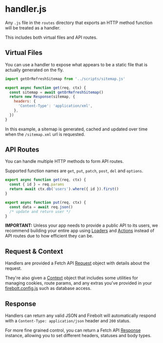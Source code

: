 <Meta
  title='Reference: [api].js'
  description='API Reference for an api route file.'
/>

# handler.js

Any `.js` file in the `routes` directory that exports an HTTP method function will be treated as a handler.

This includes both virtual files and API routes.

## Virtual Files

You can use a handler to expose what appears to be a static file that is actually generated on the fly.

```jsx title='routes/sitemap.xml.js' lineNumbers
import getOrRefreshSitemap from '../scripts/sitemap.js'

export async function get(req, ctx) {
  const sitemap = await getOrRefreshSitemap()
  return new Response(sitemap, {
    headers: {
      'Content-Type': 'application/xml',
    },
  })
}
```

In this example, a sitemap is generated, cached and updated over time when the `/sitemap.xml` url is requested.

## API Routes

You can handle multiple HTTP methods to form API routes.

Supported function names are `get`, `put`, `patch`, `post`, `del` and `options`.

```jsx title='route/api/users/$id.js' lineNumbers
export async function get(req, ctx) {
  const { id } = req.params
  return await ctx.db('users').where({ id }).first()
}

export async function put(req, ctx) {
  const data = await req.json()
  /* update and return user */
}
```

**IMPORTANT:** Unless your app needs to provide a public API to its users, we recommend building your entire app using [Loaders](/docs/loaders) and [Actions](/docs/actions) instead of API routes due to how efficient they can be.

## Request & Context

Handlers are provided a Fetch API [Request](https://developer.mozilla.org/en-US/docs/Web/API/Request) object with details about the request.

They're also given a [Context](/docs/ref/context) object that includes some utilities for managing cookies, route params, and any extras you've provided in your [firebolt.config.js](/docs/ref/config) such as database access.

## Response

Handlers can return any valid JSON and Firebolt will automatically respond with a `Content-Type: application/json` header and `200` status.

For more fine grained control, you can return a Fetch API [Response](https://developer.mozilla.org/en-US/docs/Web/API/Response) instance, allowing you to set different headers, statuses and body types.
